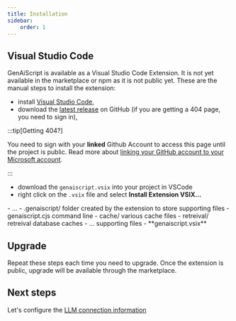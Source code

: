 ```yaml
---
title: Installation
sidebar:
    order: 1
---
```


## Visual Studio Code

GenAiScript is available as a Visual Studio Code Extension. It is not yet available in the marketplace or npm as it is not public yet. These are the manual steps to install the extension:

-   install [Visual Studio Code](https://code.visualstudio.com/Download),
-   download the [latest release](https://github.com/microsoft/genaiscript/releases/latest/) on GitHub (if you are getting a 404 page, you need to sign in),

:::tip[Getting 404?]

You need to sign with your **linked** Github Account to access this page until the project is public.
Read more about [linking your GitHub account to your Microsoft account](https://docs.opensource.microsoft.com/github/opensource/accounts/linking/).

:::

-   download the `genaiscript.vsix` into your project in VSCode
-   right click on the `.vsix` file and select **Install Extension VSIX...**

<FileTree>
-  ...
-  .genaiscript/ folder created by the extension to store supporting files
    -  genaiscript.cjs command line
    -  cache/ various cache files
    -  retreival/ retreival database caches
    -  ... supporting files
-   **genaiscript.vsix**

</FileTree>

## Upgrade

Repeat these steps each time you need to upgrade. Once the extension is public, upgrade
will be available through the marketplace.

## Next steps

Let's configure the [LLM connection information](/genaiscript/getting-started/configuration)